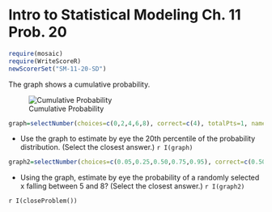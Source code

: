 Intro to Statistical Modeling Ch. 11 Prob. 20
========================================================
```r
require(mosaic)
require(WriteScoreR)
newScorerSet("SM-11-20-SD")
```

The graph shows a cumulative probability.

![Cumulative Probability](prob-quiz2.png)     

```r
graph=selectNumber(choices=c(0,2,4,6,8), correct=c(4), totalPts=1, name="estimate")
```
* Use the graph to estimate by eye the 20th percentile of the probability distribution. (Select the closest answer.) `r I(graph)`

```r
graph2=selectNumber(choices=c(0.05,0.25,0.50,0.75,0.95), correct=c(0.50), totalPts=1, name="estimate2")
```
* Using the graph, estimate by eye the probability of a randomly selected x falling between 5 and 8?  (Select the closest answer.) `r I(graph2)`


`r I(closeProblem())`
